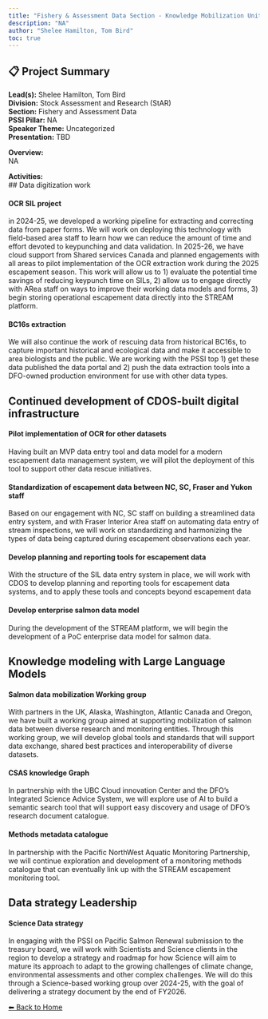 ---
title: "Fishery & Assessment Data Section - Knowledge Mobilization Unit"
description: "NA"
author: "Shelee Hamilton, Tom Bird"
toc: true
---

## 📋 Project Summary

**Lead(s):** Shelee Hamilton, Tom Bird  
**Division:** Stock Assessment and Research (StAR)  
**Section:** Fishery and Assessment Data  
**PSSI Pillar:** NA  
**Speaker Theme:** Uncategorized  
**Presentation:** TBD  

**Overview:**  
NA   

**Activities:**  
## Data digitization work
#### OCR SIL project
in 2024-25, we developed a working pipeline for extracting and correcting data from paper forms.  We will work on deploying this technology with field-based area staff to learn how we can reduce the amount of time and effort devoted to keypunching and data validation. In 2025-26, we have cloud support from Shared services Canada and planned engagements with all areas to pilot implementation of the OCR extraction work during the 2025 escapement season. This work will allow us to 1) evaluate the potential time savings of reducing keypunch time on SILs, 2) allow us to engage directly with ARea staff on ways to improve their working data models and forms, 3) begin storing operational escapement data directly into the STREAM platform.

#### BC16s extraction
We will also continue the work of rescuing data from historical BC16s, to capture important historical and ecological data and make it accessible to area biologists and the public. We are working with the PSSI top 1) get these data published the data portal and 2) push the data extraction tools into a DFO-owned production environment for use with other data types. 

## Continued development of CDOS-built digital infrastructure
#### Pilot implementation of OCR for other datasets 
Having built an MVP data entry tool and data model for a modern escapement data management system,  we will pilot the deployment of this tool to support other data rescue initiatives.

#### Standardization of escapement data between NC, SC, Fraser and Yukon staff
Based on our engagement with NC, SC staff on building a streamlined data entry system, and with Fraser Interior Area staff on automating data entry of stream inspections, we will work on standardizing and harmonizing the types of data being captured during escapement observations each year.

#### Develop planning and reporting tools for escapement data
With the structure of the SIL data entry system in place, we will work with CDOS to develop planning and reporting tools for escapement data systems, and to apply these tools and concepts beyond escapement data

#### Develop enterprise salmon data model
During the development of the STREAM platform, we will begin the development of a PoC enterprise data model for salmon data. 

## Knowledge modeling with Large Language Models
#### Salmon data mobilization Working group
With partners in the UK, Alaska, Washington, Atlantic Canada and Oregon, we have built a working group aimed at supporting mobilization of salmon data between diverse research and monitoring entities.  Through this working group, we will develop global tools and standards that will support data exchange, shared best practices and interoperability of diverse datasets.

#### CSAS knowledge Graph
In partnership with the UBC Cloud innovation Center and the DFO's Integrated Science Advice System, we will explore use of AI to build a semantic search tool that will support easy discovery and usage of DFO's research document catalogue. 

#### Methods metadata catalogue
In partnership with the Pacific NorthWest Aquatic Monitoring Partnership, we will continue exploration and development of a monitoring methods catalogue that can eventually link up with the STREAM escapement monitoring tool. 

## Data strategy Leadership
#### Science Data strategy
In engaging with the PSSI on Pacific Salmon Renewal submission to the treasury board,  we will work with Scientists and Science clients in the region to develop a strategy and roadmap for how Science will  aim to mature its approach to adapt to the growing challenges of climate change, environmental assessments and other complex challenges. We will do this through a Science-based working group over 2024-25, with the goal of delivering a strategy document by the end of FY2026.

[⬅ Back to Home](../index.qmd)

